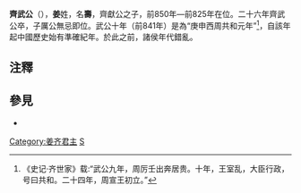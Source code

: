 {{Emperorcn box
|圖像=
|圖說=
|名稱=齊武公
|姓名=名：寿
|諡號=武
|政權=[[齊國|齊國]]
|出生日期=？
|逝世日期=前825年
|在位=前850年—前825年
|父=齊獻公
}}
'''齊武公'''（{{bd|？||前825年|catIdx=Jiang姜}}），'''姜'''姓，名'''壽'''，齊獻公之子，前850年—前825年在位。二十六年齊武公卒，子厲公無忌即位。武公十年（前841年）是為“庚申西周共和元年”<ref>《史记·齐世家》载:“武公九年，周厉壬出奔居贵。十年，王室乱，大臣行政，号曰共和。二十四年，周宣王初立。”</ref>，自該年起中國歷史始有準確紀年。於此之前，諸侯年代錯亂。

==注釋==
{{reflist}}

==參見==
*{{wikisource history link|史記|032|齊武公}}
{{中国皇帝|父[[齊獻公|齊獻公]]|子[[齊厲公|齊厲公]]|[[齊國君主|齊國君主]]|前850年—前825年}}
{{齊國君主}}
[[Category:姜齐君主|Category:姜齐君主]]
[[Category:姜姓|S]]